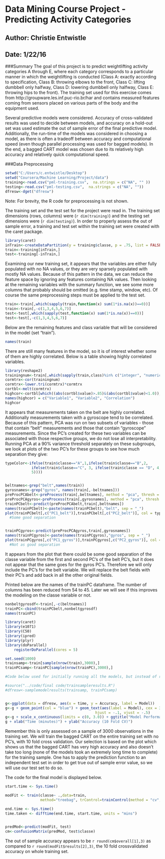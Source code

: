 Data Mining Course Project - Predicting Activity Categories
========================================================
## Author: Christie Entwistle
## Date: 1/22/16

###Summary
The goal of this project is to predict weightlifting activity categories A through E, where each category corresponds to a particular manner in which the weightlifting is conducted (Class A: exactly according to specification, Class B: throwing elbows to the front, Class C: lifting dumbbell only halfway, Class D: lowering dumbbell only halfway, Class E: throwing hips to the front). The training set used for this exercise comes from http://groupware.les.inf.puc-rio.br/har and contains measured features coming from sensors placed on various parts of the body and the equipment used.

Several predictive models were considered. Accuracy of cross-validated results was used to decide between models, and accuracy on a hold-out set was used estimate the out of sample error of the final predictive model. Additionally, the run-time of the models was considered in choosing a model, as there is often a tradeoff between accuracy and computational speed (even though parallel processing was used for bagged models). In the end, a bagged CART model was chosen due to its relatively high accuracy and relatively quick computational speed.

###Data Preprocessing
```r
setwd("C:/Users/c.entwistle/Desktop")
setwd("Coursera/Machine Learning/Project/data")
training<-read.csv("pml-training.csv",  na.strings = c("NA", "" ))
testing<-read.csv("pml-testing.csv",  na.strings = c("NA", ""))
dfresw<-dget("dfresw")

```
Note: For brevity, the R code for preprocessing is not shown.

The training set and the test set for the project were read in. The training set dimensions (rows, columns) were (`r dim(training)`) and the testing set dimensions were (`r dim(testing)`). In order to properly assess the out of sample error, a training and test set within the training set were created with the caret package.

```r
library(caret)
inTrain<-createDataPartition(y = training$classe, p = .75, list = FALSE)
train<-training[inTrain,]
test<-training[-inTrain,]
```
Examining our new training set, it appears that the variables are either fully populated with no NA values, or they are very sparsely populated with mostly NA values. Because of this pattern in the data, we can reduce the feature space by ignoring any features containing NA values. Then looking at the remaining variables with the summary function, we see some more columns that probably should be omitted (e.g. time stamp, window, etc). Of course the same preprocessing steps must be applied to the test set. 

```r
train<-train[,which(sapply(train,function(x) sum(1*is.na(x))==0))]
train<-train[,-c(1,3,4,5,6,7)]
test<-test[,which(sapply(test,function(x) sum(1*is.na(x))==0))]
test<-test[,-c(1,3,4,5,6,7)]
```
Below are the remaining features and class variable that will be considered in the model (set "train"). 

```r
names(train)
```
There are still many features in the model, so it is of interest whether some of them are highly correlated. Below is a table showing highly correlated variables. 

```r
library(reshape2)
trainingnum<-train[,which(sapply(train,class)%in% c("integer", "numeric"))]
cormtrx<-cor(trainingnum)
cormtrx<-lower.tri(cormtrx)*cormtrx
cortbl<-melt(cormtrx)
highcor<-cortbl[which((abs(cortbl$value)>.85)&(abs(cortbl$value)<1.0)),]
names(highcor) = c("Variable1", "Variable2", "Correlation")
highcor
```
It appears that measurements taken on the belt are highly correlated. Additionally measurements taken with a gyroscope tend to be correlated. Because of this pattern, PCA was run on two subsets of variables - those that contain "belt" measurements and those that contain "gyroscope" measurements. Since the PC's created for these two variables can be associated with those respective groups, we do not lose all interpretability. Running PCA at a 90% variance threshold separately on these subgroups, we look at plots of the two PC's for these groups to see how much separation they give:

```r
typeColor<-ifelse(train$classe=="A",1,ifelse(train$classe=="B",2,
            ifelse(train$classe=="C", 3, ifelse(train$classe == "D", 4,
            5))))


beltnames<-grep("belt",names(train))
gyrosnames<-grep("gyros", names(train[,-beltnames]))
preProcPCAbelt<-preProcess(train[,beltnames], method = "pca", thresh = .90)
preProcPCAgyros<-preProcess(train[,gyrosnames], method = "pca", thresh = .90)
trainPCbelt<-predict(preProcPCAbelt,train[,beltnames])
names(trainPCbelt)<-paste(names(trainPCbelt),"belt", sep = "_")
plot(trainPCbelt[,c("PC1_belt")],trainPCbelt[,c("PC2_belt")], col = typeColor, main = "First Two Belt PC's")
  #Some good separation


trainPCgyros<-predict(preProcPCAgyros,train[,gyrosnames])
names(trainPCgyros)<-paste(names(trainPCgyros),"gyros", sep = "_")
plot(trainPCgyros[,c("PC1_gyros")],trainPCgyros[,c("PC2_gyros")], col = typeColor, main = "First Two Gyros PC's")
  #Not as good separation
```
It appears from the plot that there could be some good separation of the classe variable from the first and second PC's of the belt PC's, but it does not appear that the same goes for the gyros PC's. Therefore we will only include the PC's for the belt variable. We will replace the belt fields with their PC's and add back in all the other original fields.

Printed below are the names of the trainPC dataframe. The number of columns has been reduced from 54 to 45. Later we will see if this improves the modeling on the classe variable or not.

```r
nonbeltgyrosdf<-train[,-c(beltnames)]
trainPC<-cbind(trainPCbelt,nonbeltgyrosdf)
names(trainPC)

library(caret)
library(e1071)
library(C50)
library(ipred)
library(plyr)
library(doParallel)
    registerDoParallel(cores = 5)

set.seed(1000)
trainsamp<-train[sample(nrow(train),3000),]
trainPCsamp<-trainPC[sample(nrow(trainPC),3000),]

#Code below used for initially running all the models, but instead of rerunning this code repeatedly in the #.Rmd file I saved the output using dput() and have previously read it back in

#source("../code/final code/trainsampleresults.R")
#dfresw<-samplemodelresults(trainsamp, trainPCsamp)


g<-ggplot(data = dfresw, aes(x = time, y = Accuracy, label = Model))
g<-g + geom_point(col = "blue") + geom_text(aes(label = Model), cex = 3, 
                                         hjust = -.1, vjust = -.5)
g<-g + scale_x_continuous(limits = c(0, 3.0)) + ggtitle("Model Performance on Training Sample")
g + xlab("Time (minutes)") + ylab("Accuracy (10 Fold CV)")

```

Remember this is only assessed on a sample of 3000 observations in the training set. We will train the bagged CART on the entire training set with no PC's, with 10 fold cross validation. Our selection is based on the plot which shows us that the bagged CART has very high accuracy and also doesn't take too long (none of the models took an extremely long time to complete) for the training sample. One has to apply the prediction function to an independent test set in order to get true out of sample error value, so we will use our test set to do so.

The code for the final model is displayed below.

```r




start.time <- Sys.time()

modFit <- train(classe~ .,data=train,
                method="treebag", trControl=trainControl(method = "cv", number = 10))

end.time <- Sys.time()
time.taken <- difftime(end.time, start.time, units = "mins")
 

predMod<-predict(modFit, test)
cm<-confusionMatrix(predMod, test$classe)

```

The out of sample accuracy appears to be `r round(cm$overall[1],3)` as compared to  `r round(modFit$results[2],3)`, the 10 fold crossvalidated accuracy on whole training set. 



